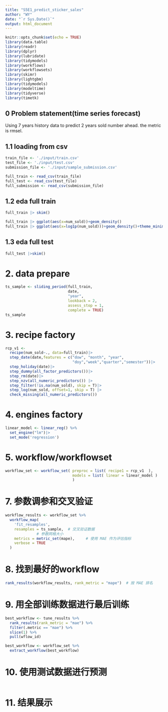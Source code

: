 ---
title: "S5E1_predict_sticker_sales"
author: "WY"
date: "`r Sys.Date()`"
output: html_document
---

```{r setup, include=FALSE}
knitr::opts_chunk$set(echo = TRUE)
library(data.table)
library(readr)
library(dplyr)
library(lubridate)
library(tidymodels)
library(workflows)
library(workflowsets)
library(skimr)
library(lightgbm)
library(tidymodels)
library(modeltime)
library(tidyverse)
library(timetk)
```
## 0 Problem statement(time series forecast)
Using 7 years history data to predict 2 years sold number ahead.
the metric is rmsel.

## 1.1 loading from csv
```{r}
train_file <- './input/train.csv'
test_file <- './input/test.csv'
submission_file <- './input/sample_submission.csv'

full_train <- read_csv(train_file)
full_test <- read_csv(test_file)
full_submission <- read_csv(submission_file)
```

## 1.2 eda full train
```{r}
full_train |> skim()

```
```{r}
full_train |> ggplot(aes(x=num_sold))+geom_density()
full_train |> ggplot(aes(x=log1p(num_sold)))+geom_density()+theme_minimal()

```


## 1.3 eda full test
```{r}
full_test |>skim()
```


# 2. data prepare
```{r}
ts_sample <- sliding_period(full_train,
                            date,
                            "year",
                            lookback = 2,
                            assess_stop = 1,
                            complete = TRUE)
ts_sample

```

# 3. recipe factory
```{r}
rcp_v1 <- 
  recipe(num_sold~., data=full_train)|>
  step_date(date,features = c("dow", "month", "year",
                              "doy","week","quarter","semester"))|>
  step_holiday(date)|>
  step_dummy(all_factor_predictors())|>
  step_rm(date)|>
  step_nzv(all_numeric_predictors()) |>
  step_filter(!is.na(num_sold), skip = T)|>
  step_log(num_sold, offset=1, skip = T) |>
  check_missing(all_numeric_predictors())

```

# 4. engines factory
```{r}
linear_model <- linear_reg() %>%
  set_engine("lm")|>
  set_mode('regression')
```

# 5. workflow/workflowset
```{r}
workflow_set <- workflow_set( preproc = list( recipe1 = rcp_v1  ),
                              models = list( linear = linear_model )
                              )
```
# 7. 参数调参和交叉验证
```{r}
workflow_results <- workflow_set %>%
  workflow_map(
    'fit_resamples',
    resamples = ts_sample,  # 交叉验证数据
              # 参数网格大小
    metrics = metric_set(mape),     # 使用 MAE 作为评估指标
    verbose = TRUE
  )

```

# 8. 找到最好的workflow
```{r}
rank_results(workflow_results, rank_metric = "mape")  # 按 MAE 排名
```

# 9. 用全部训练数据进行最后训练
```{r}
best_workflow <- tune_results %>%
  rank_results(rank_metric = "mae") %>%
  filter(.metric == "mae") %>%
  slice(1) %>%
  pull(wflow_id)

best_workflow <- workflow_set %>%
  extract_workflow(best_workflow)

```


# 10. 使用测试数据进行预测
```{r}

```

# 11. 结果展示
```{r}

```




